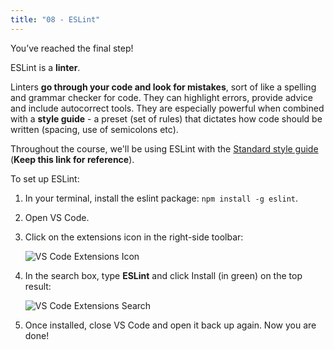 ```yaml
---
title: "08 - ESLint"
---
```


You’ve reached the final step!

ESLint is a **linter**.

Linters **go through your code and look for mistakes**, sort of like a spelling and grammar checker for code. They can highlight errors, provide advice and include autocorrect tools. They are especially powerful when combined with a **style guide** - a preset (set of rules) that dictates how code should be written (spacing, use of semicolons etc).

Throughout the course, we'll be using ESLint with the [Standard style guide](https://standardjs.com/#standardjs--the-rules) (**Keep this link for reference**).

To set up ESLint:

1. In your terminal, install the eslint package: `npm install -g eslint`.
2. Open VS Code.
3. Click on the extensions icon in the right-side toolbar:

   ![VS Code Extensions Icon](https://firebasestorage.googleapis.com/v0/b/avocado-on-toast.appspot.com/o/course%2Fvscode-extensions.png?alt=media&token=02dd10d0-c3bf-4926-8749-8d63e0964be5)

4. In the search box, type **ESLint** and click Install (in green) on the top result:

   ![VS Code Extensions Search](https://firebasestorage.googleapis.com/v0/b/avocado-on-toast.appspot.com/o/course%2Fvscode-extensions-search.png?alt=media&token=093665dc-b46d-4fed-a4da-c2f4077724ea)

5. Once installed, close VS Code and open it back up again. Now you are done!
